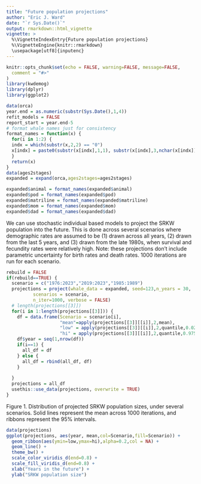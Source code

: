 ```yaml
---
title: "Future population projections"
author: "Eric J. Ward"
date: "`r Sys.Date()`"
output: rmarkdown::html_vignette
vignette: >
  %\VignetteIndexEntry{Future population projections}
  %\VignetteEngine{knitr::rmarkdown}
  \usepackage[utf8]{inputenc}
---
```



```r
knitr::opts_chunk$set(echo = FALSE, warning=FALSE, message=FALSE,
  comment = "#>"
)
library(kwdemog)
library(dplyr)
library(ggplot2)

data(orca)
year.end = as.numeric(substr(Sys.Date(),1,4))
refit_models = FALSE
report_start = year.end-5
# format whale names just for consistency
format_names = function(x) {
  for(i in 1:2) {
  indx = which(substr(x,2,2) == "0")
  x[indx] = paste0(substr(x[indx],1,1), substr(x[indx],3,nchar(x[indx])))
  }
  return(x)
}
data(ages2stages)
expanded = expand(orca,ages2stages=ages2stages)

expanded$animal = format_names(expanded$animal)
expanded$pod = format_names(expanded$pod)
expanded$matriline = format_names(expanded$matriline)
expanded$mom = format_names(expanded$mom)
expanded$dad = format_names(expanded$dad)

```

We can use stochastic individual based models to project the SRKW population into the future. This is done across several scenarios where demographic rates are assumed to be (1) drawn across all years, (2) drawn from the last 5 years, and (3) drawn from the late 1980s, when survival and fecundity rates were relatively high. Note: these projections don't include parametric uncertainty for birth rates and death rates. 1000 iterations are run for each scenario.

```r
rebuild = FALSE
if(rebuild==TRUE) {
  scenario = c("1976:2023","2019:2023","1985:1989")
  projections = project(whale_data = expanded, seed=123,n_years = 30,
          scenarios = scenario,
          n_iter=1000, verbose = FALSE)
  # length(projections[[3]])
  for(i in 1:length(projections[[3]])) {
    df = data.frame(Scenario = scenario[i],
                    "mean"=apply(projections[[3]][[i]],2,mean),
                    "low" = apply(projections[[3]][[i]],2,quantile,0.025),
                    "hi" = apply(projections[[3]][[i]],2,quantile,0.975))
    df$year = seq(1,nrow(df))
    if(i==1) {
      all_df = df
    } else {
      all_df = rbind(all_df, df)
    }
    
  }
  projections = all_df
  usethis::use_data(projections, overwrite = TRUE)
}
```

Figure 1. Distribution of projected SRKW population sizes, under several scenarios. Solid lines represent the mean across 1000 iterations, and ribbons represent the 95% intervals.  

```r
data(projections)
ggplot(projections, aes(year, mean,col=Scenario,fill=Scenario)) + 
  geom_ribbon(aes(ymin=low,ymax=hi),alpha=0.2,col = NA) + 
  geom_line() + 
  theme_bw() + 
  scale_color_viridis_d(end=0.8) + 
  scale_fill_viridis_d(end=0.8) + 
  xlab("Years in the future") + 
  ylab("SRKW population size")
```

